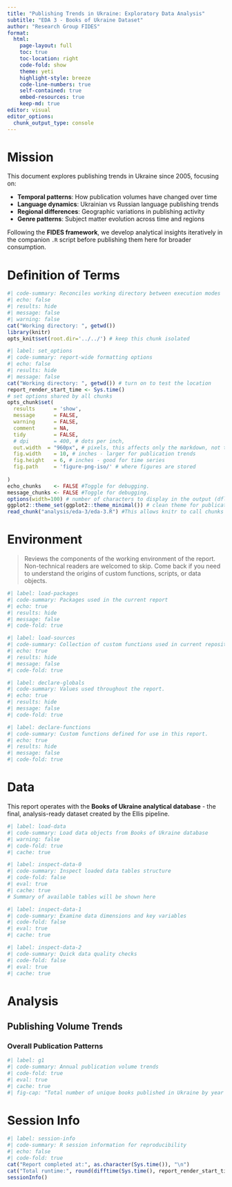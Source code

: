 ```yaml
---
title: "Publishing Trends in Ukraine: Exploratory Data Analysis"
subtitle: "EDA 3 - Books of Ukraine Dataset"
author: "Research Group FIDES"
format:
  html:
    page-layout: full
    toc: true
    toc-location: right
    code-fold: show
    theme: yeti
    highlight-style: breeze
    code-line-numbers: true
    self-contained: true
    embed-resources: true
    keep-md: true
editor: visual
editor_options: 
  chunk_output_type: console
---
```


# Mission

This document explores publishing trends in Ukraine since 2005, focusing on:

-   **Temporal patterns**: How publication volumes have changed over time
-   **Language dynamics**: Ukrainian vs Russian language publishing trends\
-   **Regional differences**: Geographic variations in publishing activity
-   **Genre patterns**: Subject matter evolution across time and regions

Following the **FIDES framework**, we develop analytical insights iteratively in the companion `.R` script before publishing them here for broader consumption.

# **Definition of Terms**

```r
#| code-summary: Reconciles working directory between execution modes
#| echo: false
#| results: hide
#| message: false 
#| warning: false
cat("Working directory: ", getwd())
library(knitr)
opts_knit$set(root.dir='../../') # keep this chunk isolated
```

```r
#| label: set_options
#| code-summary: report-wide formatting options
#| echo: false
#| results: hide
#| message: false 
cat("Working directory: ", getwd()) # turn on to test the location
report_render_start_time <- Sys.time()
# set options shared by all chunks
opts_chunk$set(
  results      = 'show',
  message      = FALSE,
  warning      = FALSE,
  comment      = NA,
  tidy         = FALSE,
  # dpi        = 400, # dots per inch,
  out.width  = "960px", # pixels, this affects only the markdown, not the underlying png file.  The height will be scaled appropriately.
  fig.width    = 10, # inches - larger for publication trends
  fig.height   = 6, # inches - good for time series
  fig.path     = 'figure-png-iso/' # where figures are stored
  
)
echo_chunks    <- FALSE #Toggle for debugging.
message_chunks <- FALSE #Toggle for debugging.
options(width=100) # number of characters to display in the output (dflt = 80)
ggplot2::theme_set(ggplot2::theme_minimal()) # clean theme for publications
read_chunk("analysis/eda-3/eda-3.R") #This allows knitr to call chunks from R script
```

# Environment

> Reviews the components of the working environment of the report. Non-technical readers are welcomed to skip. Come back if you need to understand the origins of custom functions, scripts, or data objects.

```r
#| label: load-packages
#| code-summary: Packages used in the current report
#| echo: true
#| results: hide
#| message: false
#| code-fold: true
```

```r
#| label: load-sources
#| code-summary: Collection of custom functions used in current repository
#| echo: true
#| results: hide
#| message: false
#| code-fold: true

```

```r
#| label: declare-globals
#| code-summary: Values used throughout the report.
#| echo: true
#| results: hide
#| message: false
#| code-fold: true
```

```r
#| label: declare-functions
#| code-summary: Custom functions defined for use in this report.
#| echo: true
#| results: hide
#| message: false
#| code-fold: true
```

# Data

This report operates with the **Books of Ukraine analytical database** - the final, analysis-ready dataset created by the Ellis pipeline.

```r
#| label: load-data
#| code-summary: Load data objects from Books of Ukraine database
#| warning: false
#| code-fold: true
#| cache: true
```

```r
#| label: inspect-data-0
#| code-summary: Inspect loaded data tables structure
#| code-fold: false
#| eval: true
#| cache: true
# Summary of available tables will be shown here
```

```r
#| label: inspect-data-1
#| code-summary: Examine data dimensions and key variables
#| code-fold: false
#| eval: true
#| cache: true
```

```r
#| label: inspect-data-2
#| code-summary: Quick data quality checks
#| code-fold: false
#| eval: true
#| cache: true
```

# Analysis

## Publishing Volume Trends

### Overall Publication Patterns

```r
#| label: g1
#| code-summary: Annual publication volume trends
#| code-fold: true
#| eval: true
#| cache: true
#| fig-cap: "Total number of unique books published in Ukraine by year (2005-2023)"
```

<!-- As we develop more graphs in the R script, we'll add corresponding chunks here -->

````{=html}
<!-- Example pattern:
### Language Dynamics

```r
#| label: g2
#| code-summary: Ukrainian vs Russian language publication trends
#| code-fold: false
#| eval: true
#| cache: true
#| fig-cap: "Publishing trends by language: Ukrainian and Russian books over time"
```

### Regional Patterns

```r
#| label: g3
#| code-summary: Regional distribution of publishing activity
#| code-fold: false
#| eval: true
#| cache: true
#| fig-cap: "Publishing activity by Ukrainian oblast/territory"
```
-->
````

# Session Info

```r
#| label: session-info
#| code-summary: R session information for reproducibility
#| echo: false
#| code-fold: true
cat("Report completed at:", as.character(Sys.time()), "\n")
cat("Total runtime:", round(difftime(Sys.time(), report_render_start_time, units = "mins"), 2), "minutes\n")
sessionInfo()
```
